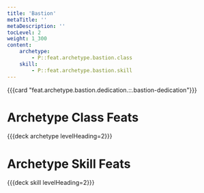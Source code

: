 ```yaml
---
title: 'Bastion'
metaTitle: ''
metaDescription: ''
tocLevel: 2
weight: 1_300
content:
    archetype:
        - P::feat.archetype.bastion.class
    skill:
        - P::feat.archetype.bastion.skill
---
```


{{{card "feat.archetype.bastion.dedication.::.bastion-dedication"}}}

# Archetype Class Feats

{{{deck archetype levelHeading=2}}}

# Archetype Skill Feats

{{{deck skill levelHeading=2}}}
